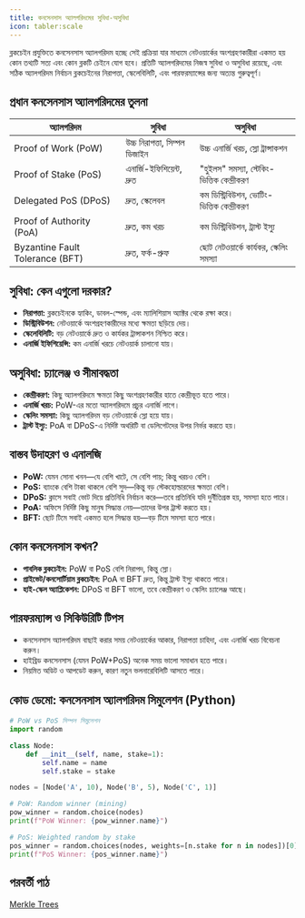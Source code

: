 ```yaml
---
title: কনসেনসাস অ্যালগরিদমের সুবিধা-অসুবিধা
icon: tabler:scale
---
```


ব্লকচেইন প্রযুক্তিতে কনসেনসাস অ্যালগরিদম হচ্ছে সেই প্রক্রিয়া যার মাধ্যমে নেটওয়ার্কের অংশগ্রহণকারীরা একমত হয় কোন তথ্যটি সত্য এবং কোন ব্লকটি চেইনে যোগ হবে। প্রতিটি অ্যালগরিদমের নিজস্ব সুবিধা ও অসুবিধা রয়েছে, এবং সঠিক অ্যালগরিদম নির্বাচন ব্লকচেইনের নিরাপত্তা, স্কেলেবিলিটি, এবং পারফরম্যান্সের জন্য অত্যন্ত গুরুত্বপূর্ণ।

## প্রধান কনসেনসাস অ্যালগরিদমের তুলনা

| অ্যালগরিদম | সুবিধা | অসুবিধা |
|------------|--------|----------|
| Proof of Work (PoW) | উচ্চ নিরাপত্তা, সিম্পল ডিজাইন | উচ্চ এনার্জি খরচ, স্লো ট্রান্সাকশন |
| Proof of Stake (PoS) | এনার্জি-ইফিশিয়েন্ট, দ্রুত | "হুইলস" সমস্যা, স্টেকিং-ভিত্তিক কেন্দ্রীকরণ |
| Delegated PoS (DPoS) | দ্রুত, স্কেলেবল | কম ডিস্ট্রিবিউশন, ভোটিং-ভিত্তিক কেন্দ্রীকরণ |
| Proof of Authority (PoA) | দ্রুত, কম খরচ | কম ডিস্ট্রিবিউশন, ট্রাস্ট ইস্যু |
| Byzantine Fault Tolerance (BFT) | দ্রুত, ফর্ক-প্রুফ | ছোট নেটওয়ার্কে কার্যকর, স্কেলিং সমস্যা |

## সুবিধা: কেন এগুলো দরকার?

- **নিরাপত্তা:** ব্লকচেইনকে হ্যাকিং, ডাবল-স্পেন্ড, এবং ম্যালিশিয়াস অ্যাক্টর থেকে রক্ষা করে।
- **ডিস্ট্রিবিউশন:** নেটওয়ার্কে অংশগ্রহণকারীদের মধ্যে ক্ষমতা ছড়িয়ে দেয়।
- **স্কেলেবিলিটি:** বড় নেটওয়ার্কে দ্রুত ও কার্যকর ট্রান্সাকশন নিশ্চিত করে।
- **এনার্জি ইফিশিয়েন্সি:** কম এনার্জি খরচে নেটওয়ার্ক চালানো যায়।

## অসুবিধা: চ্যালেঞ্জ ও সীমাবদ্ধতা

- **কেন্দ্রীকরণ:** কিছু অ্যালগরিদমে ক্ষমতা কিছু অংশগ্রহণকারীর হাতে কেন্দ্রীভূত হতে পারে।
- **এনার্জি খরচ:** PoW-এর মতো অ্যালগরিদমে প্রচুর এনার্জি লাগে।
- **স্কেলিং সমস্যা:** কিছু অ্যালগরিদম বড় নেটওয়ার্কে স্লো হয়ে যায়।
- **ট্রাস্ট ইস্যু:** PoA বা DPoS-এ নির্দিষ্ট অথরিটি বা ডেলিগেটদের উপর নির্ভর করতে হয়।

## বাস্তব উদাহরণ ও এনালজি

- **PoW:** যেমন সোনা খনন—যে বেশি খাটে, সে বেশি পায়; কিন্তু খরচও বেশি।
- **PoS:** ব্যাংকে বেশি টাকা থাকলে বেশি সুদ—কিন্তু বড় স্টেকহোল্ডারদের ক্ষমতা বেশি।
- **DPoS:** ক্লাসে সবাই ভোট দিয়ে প্রতিনিধি নির্বাচন করে—তবে প্রতিনিধি যদি দুর্নীতিগ্রস্ত হয়, সমস্যা হতে পারে।
- **PoA:** অফিসে নির্দিষ্ট কিছু মানুষ সিদ্ধান্ত নেয়—তাদের উপর ট্রাস্ট করতে হয়।
- **BFT:** ছোট টিমে সবাই একমত হলে সিদ্ধান্ত হয়—বড় টিমে সমস্যা হতে পারে।

## কোন কনসেনসাস কখন?

- **পাবলিক ব্লকচেইন:** PoW বা PoS বেশি নিরাপদ, কিন্তু স্লো।
- **প্রাইভেট/কনসোর্টিয়াম ব্লকচেইন:** PoA বা BFT দ্রুত, কিন্তু ট্রাস্ট ইস্যু থাকতে পারে।
- **হাই-স্কেল অ্যাপ্লিকেশন:** DPoS বা BFT ভালো, তবে কেন্দ্রীকরণ ও স্কেলিং চ্যালেঞ্জ আছে।

## পারফরম্যান্স ও সিকিউরিটি টিপস

- কনসেনসাস অ্যালগরিদম বাছাই করার সময় নেটওয়ার্কের আকার, নিরাপত্তা চাহিদা, এবং এনার্জি খরচ বিবেচনা করুন।
- হাইব্রিড কনসেনসাস (যেমন PoW+PoS) অনেক সময় ভালো সমাধান হতে পারে।
- নিয়মিত অডিট ও আপডেট করুন, কারণ নতুন ভলনারেবিলিটি আসতে পারে।

## কোড ডেমো: কনসেনসাস অ্যালগরিদম সিমুলেশন (Python)

```python
# PoW vs PoS সিম্পল সিমুলেশন
import random

class Node:
    def __init__(self, name, stake=1):
        self.name = name
        self.stake = stake

nodes = [Node('A', 10), Node('B', 5), Node('C', 1)]

# PoW: Random winner (mining)
pow_winner = random.choice(nodes)
print(f"PoW Winner: {pow_winner.name}")

# PoS: Weighted random by stake
pos_winner = random.choices(nodes, weights=[n.stake for n in nodes])[0]
print(f"PoS Winner: {pos_winner.name}")
```

## পরবর্তী পাঠ

[Merkle Trees](/blockchain/merkle-trees)

